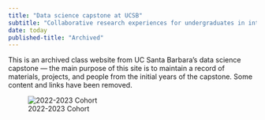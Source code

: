 ```yaml
---
title: "Data science capstone at UCSB"
subtitle: "Collaborative research experiences for undergraduates in interdisciplinary data science, computational science, and statistics"
date: today
published-title: "Archived"
---
```


This is an archived class website from UC Santa Barbara's data science capstone --- the main purpose of this site is to maintain a record of materials, projects, and people from the initial years of the capstone. Some content and links have been removed.

![2022-2023 Cohort](img/2023-group-photo.jpg)